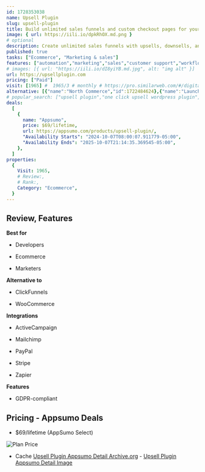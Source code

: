 ```yaml
---
id: 1728353038
name: Upsell Plugin
slug: upsell-plugin
title: Build unlimited sales funnels and custom checkout pages for your site with this WordPress plugin
image: { url: https://iili.io/dpkRhOX.md.png }
# optional
description: Create unlimited sales funnels with upsells, downsells, and order bumps to maximize order valueIntegrate with PayPal, Stripe, email service providers, and Zapier to automate your workflow
published: true
tasks: ["Ecommerce", "Marketing & sales"]
features: ["automation","marketing","sales","customer support","workflow","analytics","productivity"]
# images: [{ url: "https://iili.io/dI8yiYB.md.jpg", alt: "img alt" }]
url: https://upsellplugin.com
pricing: ["Paid"]
visit: [1965] #  1965/3 # monthly # https://pro.similarweb.com/#/digitalsuite/websiteanalysis/home
alternative: [{"name":"North Commerce","id":1722484624},{"name":"Launch Cart","id":1721888496},{"name":"ShopEngine","id":1725901344}]
# popular_search: ["upsell plugin","one click upsell wordpress plugin","upsell plugin woocommerce","elementor upsell downsell","wordpress funnel"]
deals:
  [
    {
      name: "Appsumo",
      price: $69/lifetime,
      url: https://appsumo.com/products/upsell-plugin/,
      "Availability Starts": "2024-10-07T08:00:07.911779-05:00",
      "Availability Ends": "2025-10-07T21:14:35.369545-05:00",
    },
  ]
properties:
  {
    Visit: 1965,
    # Review:,
    # Rank:,
    Category: "Ecommerce",
  }
---
```


## Review, Features

 

**Best for**

- Developers

- Ecommerce

- Marketers

**Alternative to**

- ClickFunnels

- WooCommerce

**Integrations**

- ActiveCampaign

- Mailchimp

- PayPal

- Stripe

- Zapier

**Features**

- GDPR-compliant

## Pricing - Appsumo Deals

- $69/lifetime (AppSumo Select)

<Img src="https://iili.io/dpke6WG.png" alt="Plan Price" />

- Cache [Upsell Plugin Appsumo Detail Archive.org](https://web.archive.org/web/*/https://appsumo.com/products/upsell-plugin/) - [Upsell Plugin Appsumo Detail Image](https://iili.io/dpkk3gV.png)
